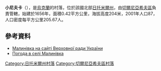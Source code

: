 {{coord|50|32|15|N|28|45|4|E|scale:30000|display=title}}

'''小尼夫卡'''（{{lang-uk|Малинівка}}），是[[烏克蘭|烏克蘭]]的村落，位於該國北部[[日托米爾州|日托米爾州]]，由[[切爾尼亞希夫區|切爾尼亞希夫區]]負責管轄，始建於1656年，面積0.42平方公里，海拔高度204米，2001年人口87，人口密度每平方公里205.67人。

==參考資料== 
* [http://w1.c1.rada.gov.ua/pls/z7502/A005?rf7571=10837 Малинівка на сайті Верховної ради України]{{dead link|date=2017年12月 |bot=InternetArchiveBot |fix-attempted=yes }}
* [http://weather.in.ua/ua/zhitomirskaja/14726 Погода в селі Малинівка] {{Wayback|url=http://weather.in.ua/ua/zhitomirskaja/14726 |date=20160305084323 }}

{{DEFAULTSORT:Малинівка}}
[[Category:日托米爾州村落|Category:日托米爾州村落]]
[[Category:切爾尼亞希夫區村落|Category:切爾尼亞希夫區村落]]